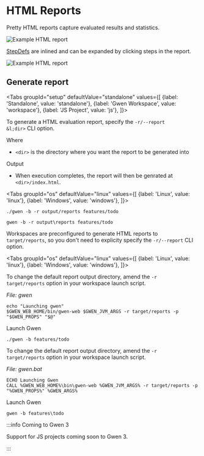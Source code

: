 
# HTML Reports

Pretty HTML reports capture evaluated results and statistics.

![Example HTML report](/assets/reports/sample-html-report.png)

[StepDefs](/docs/meta-specs#stepdefs) are inlined and can be expanded by clicking steps in the report.

![Example HTML report](/assets/reports/sample-html-report-expanded.png)

## Generate report

<Tabs
  groupId="setup"
  defaultValue="standalone"
  values={[
    {label: 'Standalone', value: 'standalone'},
    {label: 'Gwen Workspace', value: 'workspace'},
    {label: 'JS Project', value: 'js'},
  ]}>

<TabItem value="standalone">

To generate a HTML evaluation report, specify the <code>-r/--report &l;dir&gt;</code> <Link to="/docs/cli/launcher">CLI option</Link>.

<p>Where</p>

- <code>&lt;dir&gt;</code> is the directory where you want the report to be generated into

<p>Output</p>

- When execution completes, the report will then be genrated at <code>&lt;dir&gt;/index.html</code>.

<Tabs
  groupId="os"
  defaultValue="linux"
  values={[
    {label: 'Linux', value: 'linux'},
    {label: 'Windows', value: 'windows'},
  ]}>

<TabItem value="linux">

```
./gwen -b -r output/reports features/todo
```

</TabItem>

<TabItem value="windows">

```
gwen -b -r output\reports features/todo
```

</TabItem>

</Tabs>

</TabItem>

<TabItem value="workspace">

Workspaces are preconfigured to generate HTML reports to <code>target/reports</code>, so you don't need to explicity specify the <code>-r/--report</code> <Link to="/docs/cli/launcher">CLI option</Link>.

<Tabs
  groupId="os"
  defaultValue="linux"
  values={[
    {label: 'Linux', value: 'linux'},
    {label: 'Windows', value: 'windows'},
  ]}>

<TabItem value="linux">

To change the default report output directory, amend the <code>-r target/reports</code> option in your workspace launch script.

*File: gwen*
```shell {2}
echo "Launching gwen"
$GWEN_WEB_HOME/bin/gwen-web $GWEN_JVM_ARGS -r target/reports -p "$GWEN_PROPS" "$@"
```

Launch Gwen

```
./gwen -b features/todo
```

</TabItem>

<TabItem value="windows">

To change the default report output directory, amend the <code>-r target/reports</code> option in your workspace launch script.

*File: gwen.bat*
```shell {2}
ECHO Launching Gwen
CALL %GWEN_WEB_HOME%\bin\gwen-web %GWEN_JVM_ARGS% -r target/reports -p "%GWEN_PROPS%" %GWEN_ARGS%
```

Launch Gwen

```
gwen -b features\todo
```

</TabItem>

</Tabs>

</TabItem>

<TabItem value="js">

:::info Coming to Gwen 3

Support for JS projects coming soon to Gwen 3.

:::

</TabItem>

</Tabs>
